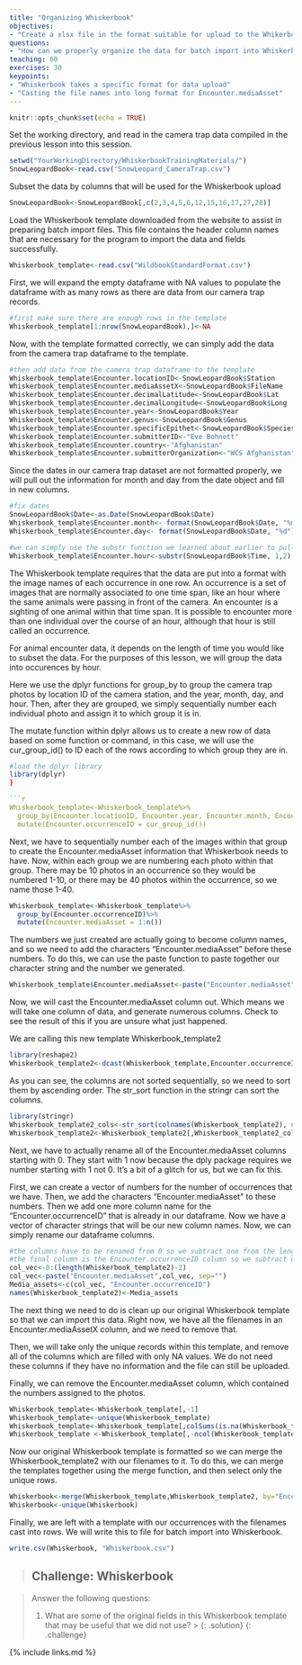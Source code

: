 ```yaml
---
title: "Organizing Whiskerbook"
objectives: 
- "Create a xlsx file in the format suitable for upload to the Whikerbook interface"
questions: 
- "How can we properly organize the data for batch import into Whiskerbook?"
teaching: 60
exercises: 30
keypoints:
- "Whiskerbook takes a specific format for data upload"
- "Casting the file names into long format for Encounter.mediaAsset"
---
```


```r
knitr::opts_chunk$set(echo = TRUE)
```

Set the working directory, and read in the camera trap data compiled in the previous lesson into this session.

```r
setwd("YourWorkingDirectory/WhiskerbookTrainingMaterials/")
SnowLeopardBook<-read.csv("SnowLeopard_CameraTrap.csv")
```


Subset the data by columns that will be used for the Whiskerbook upload
```r
SnowLeopardBook<-SnowLeopardBook[,c(2,3,4,5,6,12,15,16,17,27,28)]
```

Load the Whiskerbook template downloaded from the website to assist in preparing batch import files. This file contains the header column names that are necessary for the program to import the data and fields successfully. 

```r
Whiskerbook_template<-read.csv("WildbookStandardFormat.csv")
```


First, we will expand the empty dataframe with NA values to populate the dataframe with as many rows as there are data from our camera trap records. 
```r
#first make sure there are enough rows in the template
Whiskerbook_template[1:nrow(SnowLeopardBook),]<-NA
```

Now, with the template formatted correctly, we can simply add the data from the camera trap dataframe to the template. 

```r
#then add data from the camera trap dataframe to the template
Whiskerbook_template$Encounter.locationID<-SnowLeopardBook$Station
Whiskerbook_template$Encounter.mediaAssetX<-SnowLeopardBook$FileName
Whiskerbook_template$Encounter.decimalLatitude<-SnowLeopardBook$Lat
Whiskerbook_template$Encounter.decimalLongitude<-SnowLeopardBook$Long
Whiskerbook_template$Encounter.year<-SnowLeopardBook$Year
Whiskerbook_template$Encounter.genus<-SnowLeopardBook$Genus
Whiskerbook_template$Encounter.specificEpithet<-SnowLeopardBook$Species
Whiskerbook_template$Encounter.submitterID<-"Eve Bohnett"
Whiskerbook_template$Encounter.country<-"Afghanistan"
Whiskerbook_template$Encounter.submitterOrganization<-"WCS Afghanistan"

```

Since the dates in our camera trap dataset are not formatted properly, we will pull out the information for month and day from the date object and fill in new columns.

```r
#fix dates
SnowLeopardBook$Date<-as.Date(SnowLeopardBook$Date)
Whiskerbook_template$Encounter.month<- format(SnowLeopardBook$Date, "%m") 
Whiskerbook_template$Encounter.day<- format(SnowLeopardBook$Date, "%d")

#we can simply use the substr function we learned about earlier to pull out the first two characters in the time string to get the hours only.
Whiskerbook_template$Encounter.hour<-substr(SnowLeopardBook$Time, 1,2) 
```

The Whiskerbook template requires that the data are put into a format with the image names of each occurrence in one row. An occurrence is a set of images that are normally associated to one time span, like an hour where the same animals were passing in front of the camera. An encounter is a sighting of one animal within that time span. It is possible to encounter more than one individual over the course of an hour, although that hour is still called an occurrence. 

For animal encounter data, it depends on the length of time you would like to subset the data. For the purposes of this lesson, we will group the data into occurences by hour. 

Here we use the dplyr functions for group_by to group the camera trap photos by location ID of the camera station, and the year, month, day, and hour. Then, after they are grouped, we simply sequentially number each individual photo and assign it to which group it is in. 

The mutate function within dplyr allows us to create a new row of data based on some function or command, in this case, we will use the cur_group_id() to ID each of the rows according to which group they are in. 

```r
#load the dplyr library
library(dplyr)
}

```r
Whiskerbook_template<-Whiskerbook_template%>%
  group_by(Encounter.locationID, Encounter.year, Encounter.month, Encounter.day,Encounter.hour)%>%
  mutate(Encounter.occurrenceID = cur_group_id())
```

Next, we have to sequentially number each of the images within that group to create the Encounter.mediaAsset information that Whiskerbook needs to have. Now, within each group we are numbering each photo within that group. There may be 10 photos in an occurrence so they would be numbered 1-10, or there may be 40 photos within the occurrence, so we name those 1-40.

```r
Whiskerbook_template<-Whiskerbook_template%>%
  group_by(Encounter.occurrenceID)%>%
  mutate(Encounter.mediaAsset = 1:n())
```

The numbers we just created are actually going to become column names, and so we need to add the characters "Encounter.mediaAsset" before these numbers. To do this, we can use the paste function to paste together our character string and the number we generated. 

```r
Whiskerbook_template$Encounter.mediaAsset<-paste("Encounter.mediaAsset", Whiskerbook_template$Encounter.mediaAsset, sep="_")
```

Now, we will cast the Encounter.mediaAsset column out. Which means we will take one column of data, and generate numerous columns. Check to see the result of this if you are unsure what just happened.

We are calling this new template Whiskerbook_template2

```r
library(reshape2)
Whiskerbook_template2<-dcast(Whiskerbook_template,Encounter.occurrenceID~Encounter.mediaAsset, value.var ="Encounter.mediaAssetX")
```


As you can see, the columns are not sorted sequentially, so we need to sort them by ascending order. The str_sort function in the stringr can sort the columns.

```r
library(stringr)
Whiskerbook_template2_cols<-str_sort(colnames(Whiskerbook_template2), numeric = TRUE)
Whiskerbook_template2<-Whiskerbook_template2[,Whiskerbook_template2_cols]
```

Next, we have to actually rename all of the Encounter.mediaAsset columns starting with 0. They start with 1 now because  the dply package requires we number starting with 1 not 0. It's a bit of a glitch for us, but we can fix this. 

First, we can create a vector of numbers for the number of occurrences that we have. Then, we add the characters "Encounter.mediaAsset" to these numbers. Then we add one more column name for the "Encounter.occurrenceID" that is already in our dataframe. Now we have a vector of character strings that will be our new column names. Now, we can simply rename our dataframe columns.

```r
#the columns have to be renamed from 0 so we subtract one from the length
#the final column is the Encounter.occurrenceID column so we subtract one
col_vec<-0:(length(Whiskerbook_template2)-2)
col_vec<-paste("Encounter.mediaAsset",col_vec, sep="")
Media_assets<-c(col_vec, "Encounter.occurrenceID")
names(Whiskerbook_template2)<-Media_assets
```


The next thing we need to do is clean up our original Whiskerbook template so that we can import this data. Right now, we have all the filenames in an Encounter.mediaAssetX column, and we need to remove that. 

Then, we will take only the unique records within this template, and remove all of the columns which are filled with only NA values. We do not need these columns if they have no information and the file can still be uploaded. 

Finally, we can remove the Encounter.mediaAsset column, which contained the numbers assigned to the photos. 

```r
Whiskerbook_template<-Whiskerbook_template[,-1]
Whiskerbook_template<-unique(Whiskerbook_template)
Whiskerbook_template<-Whiskerbook_template[,colSums(is.na(Whiskerbook_template))<nrow(Whiskerbook_template)]
Whiskerbook_template <-Whiskerbook_template[,-ncol(Whiskerbook_template)]
```

Now our original Whiskerbook template is formatted so we can merge the Whiskerbook_template2 with our filenames to it. To do this, we can merge the templates together using the merge function, and then select only the unique rows.

```r
Whiskerbook<-merge(Whiskerbook_template,Whiskerbook_template2, by="Encounter.occurrenceID", all.x=FALSE, all.y=TRUE)
Whiskerbook<-unique(Whiskerbook)
```

Finally, we are left with a template with our occurrences with the filenames cast into rows. We will write this to file for batch import into Whiskerbook. 

```r
write.csv(Whiskerbook, "Whiskerbook.csv")
```





> ## Challenge: Whiskerbook 

> 
> Answer the following questions:
> 
> 1. What are some of the original fields in this Whiskerbook template that may be useful that we did not use?
> > 
> {: .solution}
{: .challenge}

{% include links.md %}
